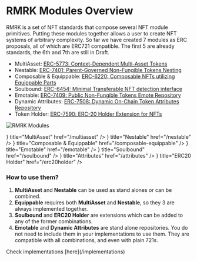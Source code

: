 
# RMRK Modules Overview

RMRK is a set of NFT standards that compose several NFT module primitives. Putting these modules together allows a user to create NFT systems of arbitrary complexity.
So far we have created 7 modules as ERC proposals, all of which are ERC721 compatible. The first 5 are already standards, the 6th and 7th are still in Draft.

* MultiAsset: [ERC-5773: Context-Dependent Multi-Asset Tokens](https://eips.ethereum.org/EIPS/eip-5773)
* Nestable: [ERC-7401: Parent-Governed Non-Fungible Tokens Nesting](https://eips.ethereum.org/EIPS/eip-7401)
* Composable & Equippable: [ERC-6220: Composable NFTs utilizing Equippable Parts](https://eips.ethereum.org/EIPS/eip-6220)
* Soulbound: [ERC-6454: Minimal Transferable NFT detection interface](https://eips.ethereum.org/EIPS/eip-6454)
* Emotable: [ERC-7409: Public Non-Fungible Tokens Emote Repository](https://eips.ethereum.org/EIPS/eip-7409)
* Dynamic Attributes: [ERC-7508: Dynamic On-Chain Token Attributes Repository ](https://eips.ethereum.org/EIPS/eip-7508)
* Token Holder: [ERC-7590: ERC-20 Holder Extension for NFTs](https://eips.ethereum.org/EIPS/eip-7508)


![RMRK Modules](/images/General_Overview_Modules.png)

<Cards>
  <Card
    icon={<TbHexagons />}
    title="MultiAsset"
    href="/multiasset"
  />
  <Card
    icon={<MdLineStyle />}   
    title="Nestable"
    href="/nestable"
  />
  <Card
    icon={<LuReplace />}
    title="Composable & Equippable"
    href="/composable-equippable"
  />
  <Card
    icon={<MdOutlineRocketLaunch />}
    title="Emotable"
    href="/emotable"
  />
  <Card
    icon={<BiGhost />}
    title="Soulbound"
    href="/soulbound"
  />
  <Card
    icon={<MdListAlt />}
    title="Attributes"
    href="/attributes"
  />
  <Card
    icon={<MdListAlt />}
    title="ERC20 Holder"
    href="/erc20holder"
  />
</Cards>

### How to use them?
1. **MultiAsset** and **Nestable** can be used as stand alones or can be combined.
2. **Equippable** requires both **MultiAsset** and **Nestable**, so they 3 are always implemented together.
3. **Soulbound** and **ERC20 Holder** are extensions which can be added to any of the former combinations.
4. **Emotable** and **Dynamic Attributes** are stand alone repositories. You do not need to include them in your implementations to use them. They are compatible with all combinations, and even with plain 721s.

<Callout type='info' emoji='⚙️'>
    Check implementations [here](/implementations)
</Callout>





